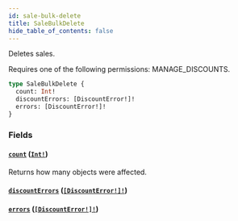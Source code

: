```yaml
---
id: sale-bulk-delete
title: SaleBulkDelete
hide_table_of_contents: false
---
```


Deletes sales.

Requires one of the following permissions: MANAGE_DISCOUNTS.

```graphql
type SaleBulkDelete {
  count: Int!
  discountErrors: [DiscountError!]!
  errors: [DiscountError!]!
}
```

### Fields

#### [`count`](#) ([`Int!`](../../../developer/api-reference/scalars/int))

Returns how many objects were affected.

#### [`discountErrors`](#) ([`[DiscountError!]!`](../../../developer/api-reference/objects/discount-error))

#### [`errors`](#) ([`[DiscountError!]!`](../../../developer/api-reference/objects/discount-error))
